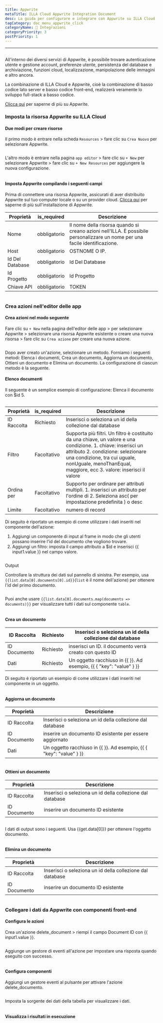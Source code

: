 ```yaml
---
title: Appwrite
metaTitle: ILLA Cloud Appwrite Integration Document
desc: La guida per configurare e integrare con Appwrite su ILLA Cloud
tagCategory: doc_menu_appwrite_click
categoryName: 🔨 Integrazioni
categoryPriority: 3
postPriority: 1
---
```


* * *

## <h2 hidden>Appwrite Database</h2>

All'interno dei diversi servizi di Appwrite, è possibile trovare autenticazione utente e gestione account, preferenze utente, persistenza del database e archiviazione, funzioni cloud, localizzazione, manipolazione delle immagini e altro ancora. 

La combinazione di ILLA Cloud e Appwrite, cioè la combinazione di basso codice lato server e basso codice front-end, realizzerà veramente lo sviluppo full-stack a basso codice.

[Clicca qui](https://appwrite.io/) per saperne di più su Appwrite.

### Imposta la risorsa Appwrite su ILLA Cloud

#### Due modi per creare risorse

Il primo modo è entrare nella scheda `Resources` > fare clic su `Crea Nuovo` per selezionare Appwrite. 

<img src='https://cdn.illacloud.com/official-website/img/docs/assemble/appwrite1.png' alt="" />

L'altro modo è entrare nella pagina `app editor` > fare clic su `+ New` per selezionare Appwrite > fare clic su `+ New Resources` per aggiungere la nuova configurazione. 

<img src='https://cdn.illacloud.com/official-website/img/docs/assemble/appwrite2.png' alt="" />

#### Imposta Appwrite compilando i seguenti campi

Prima di connettere una risorsa Appwrite, assicurati di aver distribuito Appwrite sul tuo computer locale o su un provider cloud. [Clicca qui](https://appwrite.io/docs/installation) per saperne di più sull'installazione di Appwrite. 

| Proprietà       | is_required  | Descrizione                                                                                                                  |
| --------------- | ------------ | ---------------------------------------------------------------------------------------------------------------------------- |
| Nome            | obbligatorio | Il nome della risorsa quando si creano azioni nell'ILLA. È possibile personalizzare un nome per una facile identificazione.  |
| Host            | obbligatorio | OSTNOME O IP.                                                                                                                |
| Id Del Database | obbligatorio | Id Del Database                                                                                                              |
| Id Progetto     | obbligatorio | Id Progetto                                                                                                                  |
| Chiave API      | obbligatorio | TOKEN                                                                                                                        |

<img src='https://cdn.illacloud.com/official-website/img/docs/assemble/appwrite3.png' alt="" />

### Crea azioni nell'editor delle app

#### Crea azioni nel modo seguente

Fare clic su `+ New` nella pagina dell'editor delle app > per selezionare Appwrite > selezionare una risorsa Appwrite esistente o creare una nuova risorsa > fare clic su `Crea azione` per creare una nuova azione. 

<img src='https://cdn.illacloud.com/official-website/img/docs/assemble/appwrite4.png' alt="" />

Dopo aver creato un'azione, selezionare un metodo. Forniamo i seguenti metodi: Elenca i documenti, Crea un documento, Aggiorna un documento, Ottieni un documento e Elimina un documento. La configurazione di ciascun metodo è la seguente. 

#### Elenco documenti

Il seguente è un semplice esempio di configurazione: Elenca il documento con $id 5. 

<img src='https://cdn.illacloud.com/official-website/img/docs/assemble/appwrite5.png' alt="" />

| Proprietà   | is_required | Descrizione                                                                                                                                                                                                                                                |
| ----------- | ----------- | ---------------------------------------------------------------------------------------------------------------------------------------------------------------------------------------------------------------------------------------------------------- |
| ID Raccolta | Richiesto   | Inserisci o seleziona un id della collezione dal database                                                                                                                                                                                                  |
| Filtro      | Facoltativo | Supporta più filtri. Un filtro è costituito da una chiave, un valore e una condizione. 1. chiave: inserisci un attributo 2. condizione: selezionare una condizione, tra cui uguale, nonUguale, menoThanEqual, maggiore, ecc 3. valore: inserisci il valore |
| Ordina per  | Facoltativo | Supporto per ordinare per attributi multipli. 1. inserisci un attributo per l'ordine di 2. Seleziona asc( per impostazione predefinita ) o desc                                                                                                            |
| Limite      | Facoltativo | numero di record                                                                                                                                                                                                                                           |

Di seguito è riportato un esempio di come utilizzare i dati inseriti nel componente dell'azione:

1.  Aggiungi un componente di input al frame in modo che gli utenti possano inserire l'id del documento che vogliono trovare.  
2.  Aggiungi un filtro: imposta il campo attributo a $id e inserisci {{ input1.value }} nel campo valore. 

<img src='https://cdn.illacloud.com/official-website/img/docs/assemble/appwrite6.png' alt="" />

Output

Controllare la struttura dei dati sul pannello di sinistra. Per esempio, usa `{{list.data[0].documents[0].id}}`(`list` è il nome dell'azione) per ottenere l'id del primo documento. 

<img src='https://cdn.illacloud.com/official-website/img/docs/assemble/appwrite7.png' alt="" />

Puoi anche usare `{{list.data[0].documents.map(documents => documents)}}` per visualizzare tutti i dati sul componente `table`. 

<img src='https://cdn.illacloud.com/official-website/img/docs/assemble/appwrite8.png' alt="" />

#### Crea un documento

| ID Raccolta  | Richiesto | Inserisci o seleziona un id della collezione dal database           |
| ------------ | --------- | ------------------------------------------------------------------- |
| ID Documento | Richiesto | inserisci un ID. il documento verrà creato con questo ID            |
| Dati         | Richiesto | Un oggetto racchiuso in {{ }}. Ad esempio, {{ { "key": "value" } }} |

Di seguito è riportato un esempio di come utilizzare i dati inseriti nel componente in un oggetto. 

<img src='https://cdn.illacloud.com/official-website/img/docs/assemble/appwrite9.png' alt="" />

#### Aggiorna un documento

| Proprietà    | Descrizione                                                         |
| ------------ | ------------------------------------------------------------------- |
| ID Raccolta  | Inserisci o seleziona un id della collezione dal database           |
| ID Documento | inserire un documento ID esistente per essere aggiornato            |
| Dati         | Un oggetto racchiuso in {{ }}. Ad esempio, {{ { "key": "value" } }} |

<img src='https://cdn.illacloud.com/official-website/img/docs/assemble/appwrite10.png' alt="" />

#### Ottieni un documento

| Proprietà    | Descrizione                                               |
| ------------ | --------------------------------------------------------- |
| ID Raccolta  | Inserisci o seleziona un id della collezione dal database |
| ID Documento | inserire un documento ID esistente                        |

<img src='https://cdn.illacloud.com/official-website/img/docs/assemble/appwrite11.png' alt="" />

I dati di output sono i seguenti. Usa {{get.data[0]}} per ottenere l'oggetto documento.

<img src='https://cdn.illacloud.com/official-website/img/docs/assemble/appwrite12.png' alt="" />

#### Elimina un documento

| Proprietà    | Descrizione                                               |
| ------------ | --------------------------------------------------------- |
| ID Raccolta  | Inserisci o seleziona un id della collezione dal database |
| ID Documento | inserire un documento ID esistente                        |

<img src='https://cdn.illacloud.com/official-website/img/docs/assemble/appwrite13.png' alt="" />

### Collegare i dati da Appwrite con componenti front-end

#### Configura le azioni

Crea un'azione delete_document > riempi il campo Document ID con {{ input1.value }}. 

<img src='https://cdn.illacloud.com/official-website/img/docs/assemble/appwrite14.png' alt="" />

Aggiunge un gestore di eventi all'azione per impostare una risposta quando eseguito con successo. 

<img src='https://cdn.illacloud.com/official-website/img/docs/assemble/appwrite15.png' alt="" />

#### Configura componenti

Aggiungi un gestore eventi al pulsante per attivare l'azione delete_documento. 

<img src='https://cdn.illacloud.com/official-website/img/docs/assemble/appwrite16.png' alt="" />

Imposta la sorgente dei dati della tabella per visualizzare i dati. 

<img src='https://cdn.illacloud.com/official-website/img/docs/assemble/appwrite17.png' alt="" />

#### Visualizza i risultati in esecuzione

<img src='https://cdn.illacloud.com/official-website/img/docs/assemble/appwrite18.gif' alt="" />

